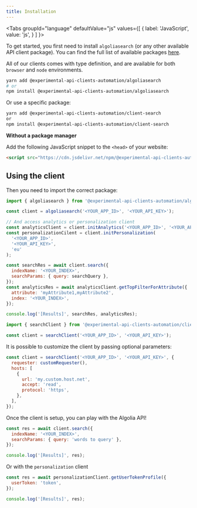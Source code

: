 ```yaml
---
title: Installation
---
```



<Tabs
  groupId="language"
  defaultValue="js"
  values={[
    { label: 'JavaScript', value: 'js', }
  ]
}>
<TabItem value="js">

To get started, you first need to install `algoliasearch` (or any other available API client package). You can find the full list of available packages [here](https://www.npmjs.com/org/experimental-api-clients-automation).

All of our clients comes with type definition, and are available for both `browser` and `node` environments.

```bash
yarn add @experimental-api-clients-automation/algoliasearch
# or
npm install @experimental-api-clients-automation/algoliasearch
```

Or use a specific package:

```bash
yarn add @experimental-api-clients-automation/client-search
or
npm install @experimental-api-clients-automation/client-search
```

**Without a package manager**

Add the following JavaScript snippet to the `<head>` of your website:

```html
<script src="https://cdn.jsdelivr.net/npm/@experimental-api-clients-automation/algoliasearch/dist/algoliasearch.umd.browser.js"></script>
```

## Using the client

Then you need to import the correct package:

```js
import { algoliasearch } from '@experimental-api-clients-automation/algoliasearch';

const client = algoliasearch('<YOUR_APP_ID>', '<YOUR_API_KEY>');

// And access analytics or personalization client
const analyticsClient = client.initAnalytics('<YOUR_APP_ID>', '<YOUR_API_KEY>');
const personalizationCilent = client.initPersonalization(
  '<YOUR_APP_ID>',
  '<YOUR_API_KEY>',
  'eu'
);

const searchRes = await client.search({
  indexName: '<YOUR_INDEX>',
  searchParams: { query: searchQuery },
});
const analyticsRes = await analyticsClient.getTopFilterForAttribute({
  attribute: 'myAttribute1,myAttribute2',
  index: '<YOUR_INDEX>',
});

console.log('[Results]', searchRes, analyticsRes);
```

```js
import { searchClient } from '@experimental-api-clients-automation/client-search';

const client = searchClient('<YOUR_APP_ID>', '<YOUR_API_KEY>');
```

It is possible to customize the client by passing optional parameters:

```js
const client = searchClient('<YOUR_APP_ID>', '<YOUR_API_KEY>', {
  requester: customRequester(),
  hosts: [
    {
      url: 'my.custom.host.net',
      accept: 'read',
      protocol: 'https',
    },
  ],
});
```

Once the client is setup, you can play with the Algolia API!

```js
const res = await client.search({
  indexName: '<YOUR_INDEX>',
  searchParams: { query: 'words to query' },
});

console.log('[Results]', res);
```

Or with the `personalization` client

```js
const res = await personalizationClient.getUserTokenProfile({
  userToken: 'token',
});

console.log('[Results]', res);
```

</TabItem>
</Tabs>
